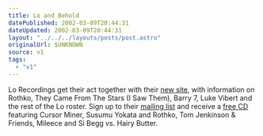 ```yaml
---
title: Lo and Behold
datePublished: 2002-03-09T20:44:31
dateUpdated: 2002-03-09T20:44:31
layout: "../../../layouts/posts/post.astro"
originalUrl: $UNKNOWN
source: v1
tags:
  - "v1"
---
```


Lo Recordings get their act together with their [new site][1], with information on Rothko, They Came From The Stars (I Saw Them), Barry 7, Luke Vibert and the rest of the Lo roster. Sign up to their [mailing list][2] and receive a [free CD][3] featuring Cursor Miner, Susumu Yokata and Rothko, Tom Jenkinson & Friends, Mileece and Si Begg vs. Hairy Butter.

[1]: http://www.lorecordings.com/ "no info the forthcoming Cursor Miner album, alas."
[2]: http://www.lorecordings.com/loandbehold/
[3]: http://www.lorecordings.com/various/behold.html "Lo and Behold"
